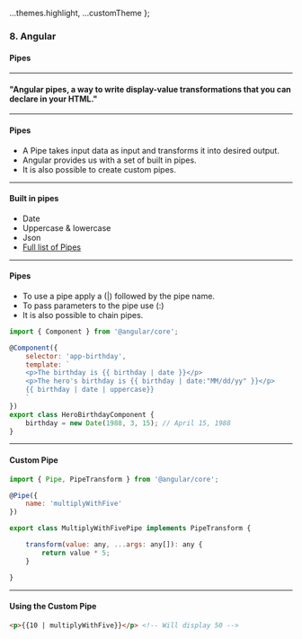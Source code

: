 
  ...themes.highlight,
  ...customTheme
};



### 8. Angular
#### Pipes


---

#### "Angular pipes, a way to write display-value transformations that you can declare in your HTML."


---

	
#### Pipes

* A Pipe takes input data as input and transforms it into desired output.
* Angular provides us with a set of built in pipes.
* It is also possible to create custom pipes.


---

#### Built in pipes

* Date
* Uppercase & lowercase
* Json
* <a href="https://angular.io/api?type=pipe" target="_blank">Full list of Pipes</a>


---

#### Pipes

* To use a pipe apply a (|) followed by the pipe name.
* To pass parameters to the pipe use (:)
* It is also possible to chain pipes.

```JavaScript
import { Component } from '@angular/core';

@Component({
	selector: 'app-birthday',
	template: `
	<p>The birthday is {{ birthday | date }}</p> 
	<p>The hero's birthday is {{ birthday | date:"MM/dd/yy" }}</p>
	{{ birthday | date | uppercase}}
	`
})
export class HeroBirthdayComponent {
	birthday = new Date(1988, 3, 15); // April 15, 1988
}
```


---

#### Custom Pipe

```JavaScript
import { Pipe, PipeTransform } from '@angular/core';

@Pipe({
	name: 'multiplyWithFive'
})

export class MultiplyWithFivePipe implements PipeTransform {

	transform(value: any, ...args: any[]): any {
		return value * 5;
	}

}						
```


---

####  Using the Custom Pipe

```HTML
<p>{{10 | multiplyWithFive}}</p> <!-- Will display 50 -->
```

